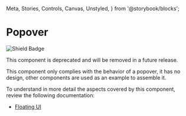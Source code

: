   Meta,
  Stories,
  Controls,
  Canvas,
  Unstyled,
} from '@storybook/blocks';


<Meta of={DPopoverStories} />

# Popover

![Shield Badge](https://img.shields.io/badge/Abstraction%20Component-4848b7)

<Unstyled>
  <DAlert theme="danger">
    <span>This component is deprecated and will be removed in a future release.</span>
  </DAlert>
</Unstyled>

This component only complies with the behavior of a popover, it has no design, other components are used as an example to assemble it.

To understand in more detail the aspects covered by this component, review the following documentation:

+ [Floating UI](https://floating-ui.com/docs/react)

<Canvas of={DPopoverStories.Default} />
<Controls of={DPopoverStories.Default} />
<Stories />
